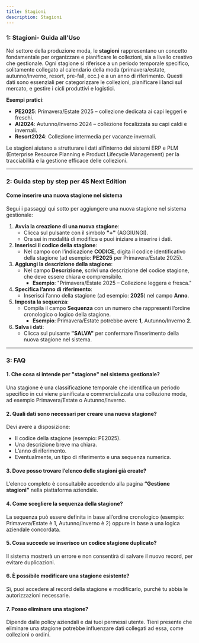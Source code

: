 ```yaml
---
title: Stagioni
description: Stagioni
---
```


### **1: Stagioni- Guida all'Uso**

Nel settore della produzione moda, le **stagioni** rappresentano un concetto fondamentale per organizzare e pianificare le collezioni, sia a livello creativo che gestionale. Ogni stagione si riferisce a un periodo temporale specifico, solitamente collegato al calendario della moda (primavera/estate, autunno/inverno, resort, pre-fall, ecc.) e a un anno di riferimento. Questi dati sono essenziali per categorizzare le collezioni, pianificare i lanci sul mercato, e gestire i cicli produttivi e logistici.

**Esempi pratici**:

* **PE2025**: Primavera/Estate 2025 – collezione dedicata ai capi leggeri e freschi.
* **AI2024**: Autunno/Inverno 2024 – collezione focalizzata su capi caldi e invernali.
* **Resort2024**: Collezione intermedia per vacanze invernali.

Le stagioni aiutano a strutturare i dati all’interno dei sistemi ERP e PLM (Enterprise Resource Planning e Product Lifecycle Management) per la tracciabilità e la gestione efficace delle collezioni.

***

### **2: Guida step by step per 4S Next Edition**

#### **Come inserire una nuova stagione nel sistema**

Segui i passaggi qui sotto per aggiungere una nuova stagione nel sistema gestionale:

1. **Avvia la creazione di una nuova stagione**:
   * Clicca sul pulsante con il simbolo **"+"** (AGGIUNGI).
   * Ora sei in modalità di modifica e puoi iniziare a inserire i dati.
2. **Inserisci il codice della stagione**:
   * Nel campo con l’indicazione **CODICE**, digita il codice identificativo della stagione (ad esempio: **PE2025** per Primavera/Estate 2025).
3. **Aggiungi la descrizione della stagione**:
   * Nel campo **Descrizione**, scrivi una descrizione del codice stagione, che deve essere chiara e comprensibile.
     * **Esempio**: "Primavera/Estate 2025 – Collezione leggera e fresca."
4. **Specifica l’anno di riferimento**:
   * Inserisci l’anno della stagione (ad esempio: **2025**) nel campo **Anno**.
5. **Imposta la sequenza**:
   * Compila il campo **Sequenza** con un numero che rappresenti l’ordine cronologico o logico della stagione.
     * **Esempio**: Primavera/Estate potrebbe avere **1**, Autunno/Inverno **2**.
6. **Salva i dati**:
   * Clicca sul pulsante **"SALVA"** per confermare l’inserimento della nuova stagione nel sistema.

***

### **3: FAQ**

#### **1. Che cosa si intende per "stagione" nel sistema gestionale?**

Una stagione è una classificazione temporale che identifica un periodo specifico in cui viene pianificata e commercializzata una collezione moda, ad esempio Primavera/Estate o Autunno/Inverno.

#### **2. Quali dati sono necessari per creare una nuova stagione?**

Devi avere a disposizione:

* Il codice della stagione (esempio: PE2025).
* Una descrizione breve ma chiara.
* L’anno di riferimento.
* Eventualmente, un tipo di riferimento e una sequenza numerica.

#### **3. Dove posso trovare l’elenco delle stagioni già create?**

L’elenco completo è consultabile accedendo alla pagina **“Gestione stagioni”** nella piattaforma aziendale.

#### **4. Come scegliere la sequenza della stagione?**

La sequenza può essere definita in base all’ordine cronologico (esempio: Primavera/Estate è 1, Autunno/Inverno è 2) oppure in base a una logica aziendale concordata.

#### **5. Cosa succede se inserisco un codice stagione duplicato?**

Il sistema mostrerà un errore e non consentirà di salvare il nuovo record, per evitare duplicazioni.

#### **6. È possibile modificare una stagione esistente?**

Sì, puoi accedere al record della stagione e modificarlo, purché tu abbia le autorizzazioni necessarie.

#### **7. Posso eliminare una stagione?**

Dipende dalle policy aziendali e dai tuoi permessi utente. Tieni presente che eliminare una stagione potrebbe influenzare dati collegati ad essa, come collezioni o ordini.